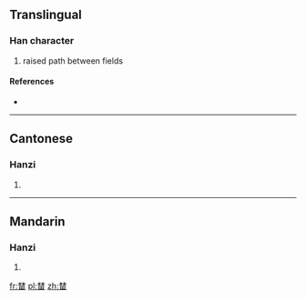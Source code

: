 ==Translingual==

===Han character===
{{Han char|rn=75|rad=木|as=09|sn=13|four=44609|canj=DDW,XDDW}}

# raised path between fields

====References====
* {{Han ref|kx=0542.191|hdz=21244.060|uh=6983|ud=27011|bh=DEC6|bd=57030}}

----

==Cantonese==

===Hanzi===
{{yue-hanzi|jyut=taam4|y=taam4}}

# {{defn|lang=yue|sort=木09}}

----

==Mandarin==

===Hanzi===
{{cmn-hanzi|pin=[[fú]] ([[fu2]]), [[tán]] ([[tan2]])|wg=fu<sup>2</sup>, t'an<sup>2</sup>}}

# {{defn|lang=cmn|sort=木09}}

[[fr:榃]]
[[pl:榃]]
[[zh:榃]]
